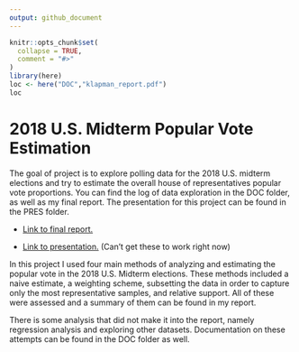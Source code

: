 ```yaml
---
output: github_document
---
```


<!-- README.md is generated from README.Rmd. Please edit that file -->

```r
knitr::opts_chunk$set(
  collapse = TRUE,
  comment = "#>"
)
library(here)
loc <- here("DOC","klapman_report.pdf")
loc
```

# 2018 U.S. Midterm Popular Vote Estimation

The goal of project is to explore polling data for the 2018 U.S. midterm elections and try to estimate the overall house of representatives popular vote proportions. You can find the log of data exploration in the DOC folder, as well as my final report. The presentation for this project can be found in the PRES folder.

* [Link to final report.](mklapman-project-elections/DOC/klapman_report.pdf)  

* [Link to presentation.](/cloud/project/PRES/presentation.pdf)  (Can't get these to work right now)

In this project I used four main methods of analyzing and estimating the popular vote in the 2018 U.S. Midterm elections. These methods included a naive estimate, a weighting scheme, subsetting the data in order to capture only the most representative samples, and relative support. All of these were assessed and a summary of them can be found in my report.

There is some analysis that did not make it into the report, namely regression analysis and exploring other datasets. Documentation on these attempts can be found in the DOC folder as well.
